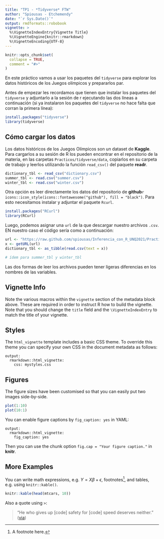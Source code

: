 ```yaml
---
title: "TP1 - *Tidyverse* FTW"
author: "Spiousas - Etchemendy"
date: "`r Sys.Date()`"
output: rmdformats::robobook
vignette: >
  %\VignetteIndexEntry{Vignette Title}
  %\VignetteEngine{knitr::rmarkdown}
  %\VignetteEncoding{UTF-8}
---
```


```r
knitr::opts_chunk$set(
  collapse = TRUE,
  comment = "#>"
)
```

En este práctico vamos a usar los paquetes del `tidyverse` para explorar los datos históricos de los Juegos olímpicos y prepararlos par.

Antes de empezar les recordamos que tienen que instalar los paquetes del `tidyverse` y adjuntarlo a la sesión de r ejecutando las dos líneas a continuación (si ya instalaron los paquetes del `tidyverse` no hace falta que corran la primera línea):

```r
install.packages("tidyverse")
library(tidyverse)
```

## Cómo cargar los datos

Los datos históricos de los Juegos Olímpicos son un dataset de **Kaggle**. Para cargarlos a su sesión de R los pueden encontrar en el repositorio de la materia, en las carpetas `Practicos/tidyverse/data`, copiarlos en su carpeta de trabajo y leerlos utilizando la función `read_csv()` del paquete **readr**.

```r
dictionary_tbl <- read_csv("dictionary.csv")
summer_tbl <- read.csv("summer.csv")
winter_tbl <- read.csv("winter.csv")
```

Otra opción es leer directamente los datos del repositorio de **github**`r icons::icon_style(icons::fontawesome("github"), fill = "black")`. Para esto necesitamos instalar y adjuntar el paquete `Rcurl`.

```r
install.packages("RCurl")
library(RCurl)
```

Luego, podemos asignar una `url` de la que descargar nuestro archivos `.csv`. EN nuestro caso el código sería como a continuación:

```r
url <- "https://raw.github.com/spiousas/Inferencia_con_R_UNQ2021/Practicos/tidyverse/data/dictionary.csv"
x <- getURL(url)
dictionary_tbl <- as_tibble(read.csv(text = x))

# ídem para summer_tbl y winter_tbl
```

Las dos formas de leer los archivos pueden tener ligeras diferencias en los nombres de las variables.

## Vignette Info

Note the various macros within the `vignette` section of the metadata block above. These are required in order to instruct R how to build the vignette. Note that you should change the `title` field and the `\VignetteIndexEntry` to match the title of your vignette.

## Styles

The `html_vignette` template includes a basic CSS theme. To override this theme you can specify your own CSS in the document metadata as follows:

    output: 
      rmarkdown::html_vignette:
        css: mystyles.css

## Figures

The figure sizes have been customised so that you can easily put two images side-by-side. 

```r
plot(1:10)
plot(10:1)
```

You can enable figure captions by `fig_caption: yes` in YAML:

    output:
      rmarkdown::html_vignette:
        fig_caption: yes

Then you can use the chunk option `fig.cap = "Your figure caption."` in **knitr**.

## More Examples

You can write math expressions, e.g. $Y = X\beta + \epsilon$, footnotes^[A footnote here.], and tables, e.g. using `knitr::kable()`.

```r
knitr::kable(head(mtcars, 10))
```

Also a quote using `>`:

> "He who gives up [code] safety for [code] speed deserves neither."
([via](https://twitter.com/hadleywickham/status/504368538874703872))
